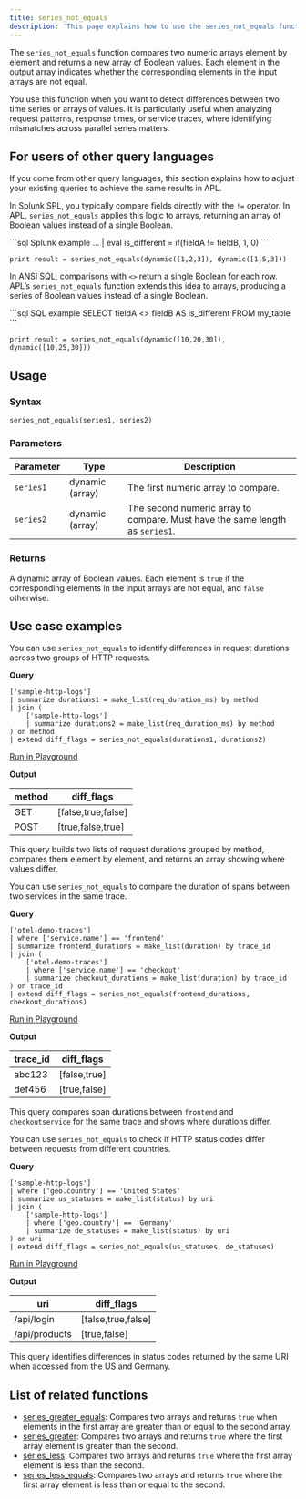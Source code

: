 ```yaml
---
title: series_not_equals
description: 'This page explains how to use the series_not_equals function in APL.'
---
```


The `series_not_equals` function compares two numeric arrays element by element and returns a new array of Boolean values. Each element in the output array indicates whether the corresponding elements in the input arrays are not equal. 

You use this function when you want to detect differences between two time series or arrays of values. It is particularly useful when analyzing request patterns, response times, or service traces, where identifying mismatches across parallel series matters.

## For users of other query languages

If you come from other query languages, this section explains how to adjust your existing queries to achieve the same results in APL.

<AccordionGroup>
<Accordion title="Splunk SPL users">

In Splunk SPL, you typically compare fields directly with the `!=` operator. In APL, `series_not_equals` applies this logic to arrays, returning an array of Boolean values instead of a single Boolean.

<CodeGroup>
```sql Splunk example
... | eval is_different = if(fieldA != fieldB, 1, 0)
````

```kusto APL equivalent
print result = series_not_equals(dynamic([1,2,3]), dynamic([1,5,3]))
```

</CodeGroup>

</Accordion>
<Accordion title="ANSI SQL users">

In ANSI SQL, comparisons with `<>` return a single Boolean for each row. APL’s `series_not_equals` function extends this idea to arrays, producing a series of Boolean values instead of a single Boolean.

<CodeGroup>
```sql SQL example
SELECT fieldA <> fieldB AS is_different
FROM my_table
```

```kusto APL equivalent
print result = series_not_equals(dynamic([10,20,30]), dynamic([10,25,30]))
```

</CodeGroup>

</Accordion>
</AccordionGroup>

## Usage

### Syntax

```kusto
series_not_equals(series1, series2)
```

### Parameters

| Parameter | Type            | Description                                                                  |
| --------- | --------------- | ---------------------------------------------------------------------------- |
| `series1` | dynamic (array) | The first numeric array to compare.                                          |
| `series2` | dynamic (array) | The second numeric array to compare. Must have the same length as `series1`. |

### Returns

A dynamic array of Boolean values. Each element is `true` if the corresponding elements in the input arrays are not equal, and `false` otherwise.

## Use case examples

<Tabs>
<Tab title="Log analysis">

You can use `series_not_equals` to identify differences in request durations across two groups of HTTP requests.

**Query**

```kusto
['sample-http-logs']
| summarize durations1 = make_list(req_duration_ms) by method
| join (
    ['sample-http-logs']
    | summarize durations2 = make_list(req_duration_ms) by method
) on method
| extend diff_flags = series_not_equals(durations1, durations2)
```

[Run in Playground](https://play.axiom.co/axiom-play-qf1k/query?initForm=%7B%22apl%22%3A%22%5B'sample-http-logs'%5D%20%7C%20summarize%20durations1%20%3D%20make_list(req_duration_ms)%20by%20method%20%7C%20join%20(%20%5B'sample-http-logs'%5D%20%7C%20summarize%20durations2%20%3D%20make_list(req_duration_ms)%20by%20method%20)%20on%20method%20%7C%20extend%20diff_flags%20%3D%20series_not_equals(durations1%2C%20durations2)%22%7D)

**Output**

| method | diff_flags         |
| ------ | ------------------- |
| GET    | [false,true,false] |
| POST   | [true,false,true]  |

This query builds two lists of request durations grouped by method, compares them element by element, and returns an array showing where values differ.

</Tab>
<Tab title="OpenTelemetry traces">

You can use `series_not_equals` to compare the duration of spans between two services in the same trace.

**Query**

```kusto
['otel-demo-traces']
| where ['service.name'] == 'frontend'
| summarize frontend_durations = make_list(duration) by trace_id
| join (
    ['otel-demo-traces']
    | where ['service.name'] == 'checkout'
    | summarize checkout_durations = make_list(duration) by trace_id
) on trace_id
| extend diff_flags = series_not_equals(frontend_durations, checkout_durations)
```

[Run in Playground](https://play.axiom.co/axiom-play-qf1k/query?initForm=%7B%22apl%22%3A%22%5B'otel-demo-traces'%5D%20%7C%20where%20%5B'service.name'%5D%20%3D%3D%20'frontend'%20%7C%20summarize%20frontend_durations%20%3D%20make_list(duration)%20by%20trace_id%20%7C%20join%20(%20%5B'otel-demo-traces'%5D%20%7C%20where%20%5B'service.name'%5D%20%3D%3D%20'checkout'%20%7C%20summarize%20checkout_durations%20%3D%20make_list(duration)%20by%20trace_id%20)%20on%20trace_id%20%7C%20extend%20diff_flags%20%3D%20series_not_equals(frontend_durations%2C%20checkout_durations)%22%7D)

**Output**

| trace_id | diff_flags   |
| --------- | ------------- |
| abc123    | [false,true] |
| def456    | [true,false] |

This query compares span durations between `frontend` and `checkoutservice` for the same trace and shows where durations differ.

</Tab>
<Tab title="Security logs">

You can use `series_not_equals` to check if HTTP status codes differ between requests from different countries.

**Query**

```kusto
['sample-http-logs']
| where ['geo.country'] == 'United States'
| summarize us_statuses = make_list(status) by uri
| join (
    ['sample-http-logs']
    | where ['geo.country'] == 'Germany'
    | summarize de_statuses = make_list(status) by uri
) on uri
| extend diff_flags = series_not_equals(us_statuses, de_statuses)
```

[Run in Playground](https://play.axiom.co/axiom-play-qf1k/query?initForm=%7B%22apl%22%3A%22%5B'sample-http-logs'%5D%20%7C%20where%20%5B'geo.country'%5D%20%3D%3D%20'United%20States'%20%7C%20summarize%20us_statuses%20%3D%20make_list(status)%20by%20uri%20%7C%20join%20(%20%5B'sample-http-logs'%5D%20%7C%20where%20%5B'geo.country'%5D%20%3D%3D%20'Germany'%20%7C%20summarize%20de_statuses%20%3D%20make_list(status)%20by%20uri%20)%20on%20uri%20%7C%20extend%20diff_flags%20%3D%20series_not_equals(us_statuses%2C%20de_statuses)%22%7D)

**Output**

| uri           | diff_flags         |
| ------------- | ------------------- |
| /api/login    | [false,true,false] |
| /api/products | [true,false]       |

This query identifies differences in status codes returned by the same URI when accessed from the US and Germany.

</Tab>
</Tabs>

## List of related functions

- [series_greater_equals](/apl/scalar-functions/time-series/series-greater-equals): Compares two arrays and returns `true` when elements in the first array are greater than or equal to the second array.
- [series_greater](/apl/scalar-functions/time-series/series-greater): Compares two arrays and returns `true` where the first array element is greater than the second.
- [series_less](/apl/scalar-functions/time-series/series-less): Compares two arrays and returns `true` where the first array element is less than the second.
- [series_less_equals](/apl/scalar-functions/time-series/series-less-equals): Compares two arrays and returns `true` where the first array element is less than or equal to the second.

